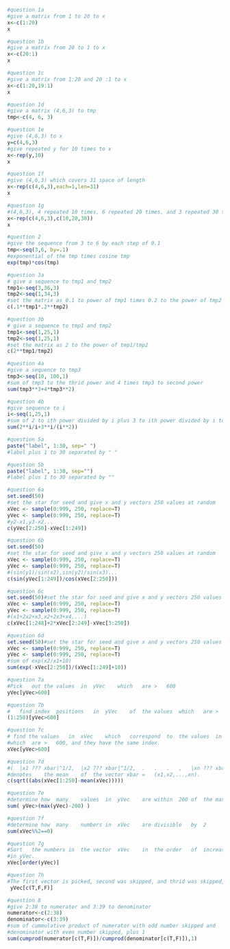 
```r
#question 1a
#give a matrix from 1 to 20 to x
x<-c(1:20)
x
```

```r
#question 1b
#give a matrix from 20 to 1 to x
x<-c(20:1)
x
```

```r
#question 1c
#give a matrix from 1:20 and 20 :1 to x
x<-c(1:20,19:1)
x
```

```r

#question 1d
#give a matrix (4,6,3) to tmp
tmp<-c(4, 6, 3)	

```

```r
#question 1e
#give (4,6,3) to x
y=c(4,6,3)
#give repeated y for 10 times to x
x<-rep(y,10)
x
```

```r
#question 1f
#give (4,6,3) which covers 31 space of length
x<-rep(c(4,6,3),each=1,len=31)
x
```

```r
#question 1g
#(4,6,3), 4 repeated 10 times, 6 repeated 20 times, and 3 repeated 30 times 
x<-rep(c(4,6,3),c(10,20,30))
x
```

```r
#question 2
#give the sequence from 3 to 6 by each step of 0.1
tmp<-seq(3,6, by=.1)
#exponential of the tmp times cosine tmp
exp(tmp)*cos(tmp)
```

```r
#question 3a
# give a sequence to tmp1 and tmp2
tmp1<-seq(3,36,3)
tmp2<-seq(1,34,3)
#set the matrix as 0.1 to power of tmp1 times 0.2 to the power of tmp2
c(.1**tmp1*.2**tmp2)
```

```r
#question 3b
# give a sequence to tmp1 and tmp2
tmp1<-seq(1,25,1)
tmp2<-seq(1,25,1)
#set the matrix as 2 to the power of tmp1/tmp2
c(2**tmp1/tmp2)
```

```r
#question 4a
#give a sequence to tmp3
tmp3<-seq(10, 100,1)
#sum of tmp3 to the thrid power and 4 times tmp3 to second power
sum(tmp3**3+4*tmp3**2)

```

```r
#question 4b
#give sequence to i
i<-seq(1,25,1)
#sum of 2 to ith power divided by i plus 3 to ith power divided by i to the second power
sum(2**i/i+3**i/(i**2))
```

```r
#question 5a
paste("label", 1:30, sep=" ")
#label plus 1 to 30 separated by " "
```

```r
#question 5b
paste("label", 1:30, sep="")
#label plus 1 to 30 separated by ""
```

```r
#question 6a
set.seed(50)
#set the star for seed and give x and y vectors 250 values at random
xVec <- sample(0:999, 250, replace=T)
yVec <- sample(0:999, 250, replace=T)
#y2-x1,y3-x2...
c(yVec[2:250]-xVec[1:249])
```

```r
#question 6b
set.seed(50)
#set the star for seed and give x and y vectors 250 values at random
xVec <- sample(0:999, 250, replace=T)
yVec <- sample(0:999, 250, replace=T)
#(sin(y1)/sin(x2),sin(y2)/sin(x3)...
c(sin(yVec[1:249])/cos(xVec[2:250]))
```

```r
#question 6c
set.seed(50)#set the star for seed and give x and y vectors 250 values at random
xVec <- sample(0:999, 250, replace=T)
yVec <- sample(0:999, 250, replace=T)
#(x1+2x2+x3,x2+2x3+x4,...)
c(xVec[1:248]+2*xVec[2:249]-xVec[3:250])
```

```r
#question 6d
set.seed(50)#set the star for seed and give x and y vectors 250 values at random
xVec <- sample(0:999, 250, replace=T)
yVec <- sample(0:999, 250, replace=T)
#sum of exp(x2/x1+10)
sum(exp(-xVec[2:250])/(xVec[1:249]+10))
```

```r
#question 7a
#Pick	out	the	values	in	yVec	which	are	>	600
yVec[yVec>600]
```

```r
#question 7b
#	find index	positions	in	yVec	of	the	values	which	are	>	600 by match #function
(1:250)[yVec>600]
```

```r
#question 7c
# find the values	in	xVec	which	correspond	to	the	values	in	yVec	
#which	are	>	600, and they have the same index.
xVec[yVec>600]
```

```r
#question 7d
#(	|x1 ???	xbar|^1/2,	|x2 ???	xbar|^1/2,	.	.	.	,	|xn ???	xbar|^1/2)	where	xbar
#denotes	the	mean	of	the	vector xbar	=	(x1,x2,...,xn).
c(sqrt((abs(xVec[1:250]-mean(xVec)))))
```

```r
#question 7e
#determine how	many	values	in	yVec	are	within	200	of	the	maximum	value	of	#the	terms	in	yVec
sum( yVec>(max(yVec)-200) )
```

```r
#question 7f
#determine how	many	numbers	in	xVec	are	divisible	by	2
sum(xVec%%2==0)
```

```r
#question 7g
#Sort	the	numbers	in	the	vector	xVec	in	the	order	of	increasing	values	
#in	yVec.
xVec[order(yVec)]
```

```r
#question 7h
#The first vector is picked, second was skipped, and thrid was skipped, and so on
 yVec[c(T,F,F)]
```

```r
#question 8
#give 2:38 to numerator and 3:39 to denominator
numerator<-c(2:38)
denominator<-c(3:39)
#sum of cummulative product of numerator with odd number skipped and 
#denominator with even number skipped, plus 1
sum(cumprod(numerator[c(T,F)])/cumprod(denominator[c(T,F)]),1)
```

```r

```

















